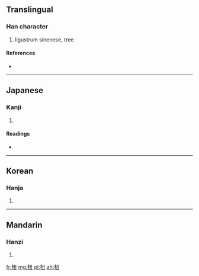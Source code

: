 ==Translingual==

===Han character===
{{Han char|rn=75|rad=木|as=04|sn=8|four=4791<sub>5</sub>|canj=木弓土 (DNG)}}

# ligustrum sinenese, tree

====References====
* {{Han ref|kx=0514.070|dkj=14512|dj=0901.110|hdz=21175.070|uh=677B|ud=26491|bh=CCD8|bd=52440}}

----

==Japanese==

===Kanji===
{{ja-kanji|grade=|rs=木04}}

# {{defn|Japanese|sort=木04}}

====Readings====
* {{ja-readings|on=[[ちゅう]] (chū), [[ちゅ]] (chu), [[しゅう]] (shū), [[にゅ]] (nyu)|kun=[[てかせ]] (tekase)}}

----

==Korean==

===Hanja===
{{ko-hanja|hangeul=뉴>유, 추|eumhun=|rv=nyu>yu, chu|mr=nyu>yu, ch'u|y=nyu>yu, chwu}}

# {{defn|Korean|sort=木04}}

----

==Mandarin==

===Hanzi===
{{cmn-hanzi|pin=[[chǒu]] ([[chou3]])|wg=ch'ou<sup>3</sup>}}

# {{defn|Mandarin|sort=木04}}

[[fr:杻]]
[[mg:杻]]
[[pl:杻]]
[[zh:杻]]